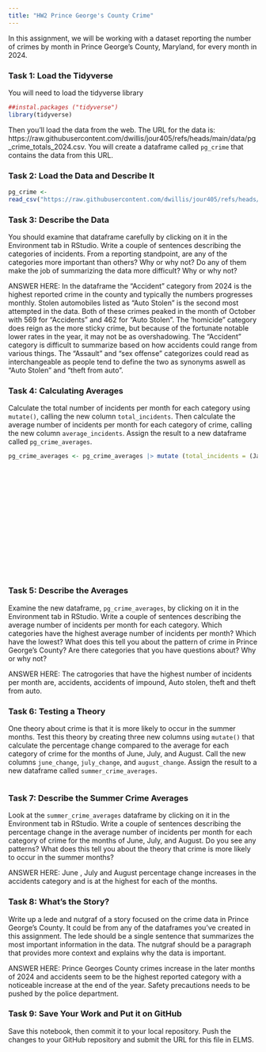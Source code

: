 ```yaml
---
title: "HW2 Prince George's County Crime"
---
```


In this assignment, we will be working with a dataset reporting the number of crimes by month in Prince George's County, Maryland, for every month in 2024. 

### Task 1: Load the Tidyverse

You will need to load the tidyverse library

```r
##instal.packages ("tidyverse")
library(tidyverse)

```

Then you'll load the data from the web. The URL for the data is: https://raw.githubusercontent.com/dwillis/jour405/refs/heads/main/data/pg_crime_totals_2024.csv. You will create a dataframe called `pg_crime` that contains the data from this URL.

### Task 2: Load the Data and Describe It

```r
pg_crime <-
read_csv("https://raw.githubusercontent.com/dwillis/jour405/refs/heads/main/data/pg_crime_totals_2024.csv")  
```
### Task 3: Describe the Data

You should examine that dataframe carefully by clicking on it in the Environment tab in RStudio. Write a couple of sentences describing the categories of incidents. From a reporting standpoint, are any of the categories more important than others? Why or why not? Do any of them make the job of summarizing the data more difficult? Why or why not?

ANSWER HERE: In the dataframe the "Accident" category from 2024 is the highest reported crime in the county and typically the numbers progresses monthly. Stolen automobiles listed as "Auto Stolen" is the second most attempted in the data. Both of these crimes peaked in the month of October with 569 for "Accidents" and 462 for "Auto Stolen". The 'homicide" category does reign as the more sticky crime, but because of the fortunate notable lower rates in the year, it may not be as overshadowing. The "Accident" category is difficult to summarize based on how accidents could range from various things. The "Assault" and "sex offense" categorizes could read as interchangeable as people tend to define the two as synonyms aswell as "Auto Stolen" and "theft from auto".

### Task 4: Calculating Averages

Calculate the total number of incidents per month for each category using `mutate()`, calling the new column `total_incidents`. Then calculate the average number of incidents per month for each category of crime, calling the new column `average_incidents`. Assign the result to a new dataframe called `pg_crime_averages`.

```r

pg_crime_averages <- pg_crime_averages |> mutate (total_incidents = (Jan + Feb + Mar + Apr + May + Jun + Jul + Aug + Sep + Oct + Nov + Dec average_incidents = total_incidents / 12
                                                   

                                                        

                                                        
                                                        
                                                        
                                                        
                                                    









```

### Task 5: Describe the Averages

Examine the new dataframe, `pg_crime_averages`, by clicking on it in the Environment tab in RStudio. Write a couple of sentences describing the average number of incidents per month for each category. Which categories have the highest average number of incidents per month? Which have the lowest? What does this tell you about the pattern of crime in Prince George's County? Are there categories that you have questions about? Why or why not?

ANSWER HERE: The catrogories that have the highest number of incidents per month are, accidents, accidents of impound, Auto stolen, theft and theft from auto.


### Task 6: Testing a Theory

One theory about crime is that it is more likely to occur in the summer months. Test this theory by creating three new columns using `mutate()` that calculate the percentage change compared to the average for each category of crime for the months of June, July, and August. Call the new columns `june_change`, `july_change`, and `august_change`. Assign the result to a new dataframe called `summer_crime_averages`.

```r


```

### Task 7: Describe the Summer Crime Averages

Look at the `summer_crime_averages` dataframe by clicking on it in the Environment tab in RStudio. Write a couple of sentences describing the percentage change in the average number of incidents per month for each category of crime for the months of June, July, and August. Do you see any patterns? What does this tell you about the theory that crime is more likely to occur in the summer months?

ANSWER HERE: June , July and August percentage change increases in the accidents category and is at the highest for each of the months. 

### Task 8: What's the Story?

Write up a lede and nutgraf of a story focused on the crime data in Prince George's County. It could be from any of the dataframes you've created in this assignment. The lede should be a single sentence that summarizes the most important information in the data. The nutgraf should be a paragraph that provides more context and explains why the data is important.

ANSWER HERE: Prince Georges County crimes increase in the later months of 2024 and accidents seem to be the highest reported category with a noticeable increase at the end of the year. Safety precautions needs to be pushed by the police department. 

### Task 9: Save Your Work and Put it on GitHub

Save this notebook, then commit it to your local repository. Push the changes to your GitHub repository and submit the URL for this file in ELMS.
